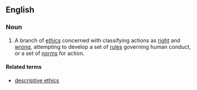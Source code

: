 ==English==
{{wikipedia}}

===Noun===
{{en-noun|sg=[[descriptive]] [[ethics]]|-}}

# {{philosophy}} A branch of [[ethics]] concerned with classifying actions as [[right]] and [[wrong]], attempting to develop a set of [[rules]] governing human conduct, or a set of [[norms]] for action.

====Related terms====
* [[descriptive ethics]]